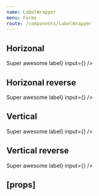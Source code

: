 ```yaml
---
name: LabelWrapper
menu: Forms
route: /components/LabelWrapper
---
```



<PageTitle title="LabelWrapper" src="components/Form/LabelWrapper" />

## Horizonal

<Playground>
  <ThemeWrapper>
    <LabelWrapper
      label={<Label strength="standard">Super awesome label</Label>}
      input={<Textbox variant="filled" value="Hello world" />}
    />
  </ThemeWrapper>
</Playground>

## Horizonal reverse

<Playground>
  <ThemeWrapper>
    <LabelWrapper
      reverse
      label={<Label strength="standard">Super awesome label</Label>}
      input={<Textbox variant="filled" value="Hello world" />}
    />
  </ThemeWrapper>
</Playground>

## Vertical

<Playground>
  <ThemeWrapper>
    <LabelWrapper
      vertical
      label={<Label strength="standard">Super awesome label</Label>}
      input={<Textbox variant="filled" value="Hello world" />}
    />
  </ThemeWrapper>
</Playground>

## Vertical reverse

<Playground>
  <ThemeWrapper>
    <LabelWrapper
      vertical
      reverse
      label={<Label strength="standard">Super awesome label</Label>}
      input={<Textbox variant="filled" value="Hello world" />}
    />
  </ThemeWrapper>
</Playground>

## \[props\]

<Props of={LabelWrapper} />
